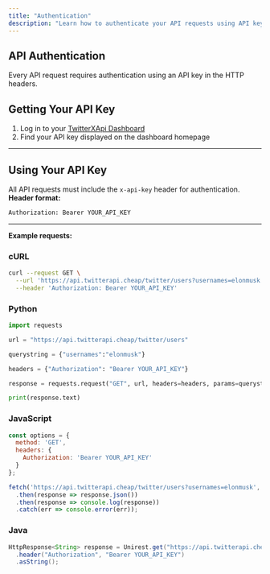 ```yaml
---
title: "Authentication"
description: "Learn how to authenticate your API requests using API keys"
---
```


## **API Authentication**

Every API request requires authentication using an API key in the HTTP headers.

## Getting Your API Key

1. Log in to your [TwitterXApi Dashboard](https://www.twexapi.io/)
2. Find your API key displayed on the dashboard homepage

---

## Using Your API Key

All API requests must include the `x-api-key` header for authentication.
**Header format:**

```bash
Authorization: Bearer YOUR_API_KEY
```
---

**Example requests:**

### cURL

```bash
curl --request GET \
  --url 'https://api.twitterapi.cheap/twitter/users?usernames=elonmusk' \
  --header 'Authorization: Bearer YOUR_API_KEY'
```

### Python

```python
import requests

url = "https://api.twitterapi.cheap/twitter/users"

querystring = {"usernames":"elonmusk"}

headers = {"Authorization": "Bearer YOUR_API_KEY"}

response = requests.request("GET", url, headers=headers, params=querystring)

print(response.text)
```

### JavaScript

```javascript
const options = {
  method: 'GET',
  headers: {
    Authorization: 'Bearer YOUR_API_KEY'
  }
};

fetch('https://api.twitterapi.cheap/twitter/users?usernames=elonmusk', options)
  .then(response => response.json())
  .then(response => console.log(response))
  .catch(err => console.error(err));
```

### Java

```java
HttpResponse<String> response = Unirest.get("https://api.twitterapi.cheap/twitter/users?usernames=elonmusk")
  .header("Authorization", "Bearer YOUR_API_KEY")
  .asString();
```